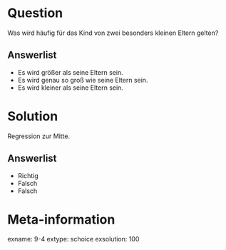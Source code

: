Question
========

Was wird häufig für das Kind von zwei besonders kleinen Eltern gelten?

Answerlist
----------
* Es wird größer als seine Eltern sein.
* Es wird genau so groß wie seine Eltern sein.
* Es wird kleiner als seine Eltern sein.

Solution
========
Regression zur Mitte.

Answerlist
----------
* Richtig
* Falsch
* Falsch

Meta-information
================
exname: 9-4
extype: schoice
exsolution: 100